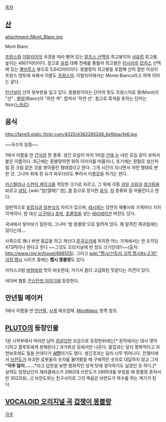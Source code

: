 [[목차]]
== [[산]] ==
attachment:/Mont_Blanc.jpg

Mont Blanc

[[프랑스]]와 [[이탈리아]]의 국경을 따라 뻗어 있는 [[알프스 산맥]]의 최고봉이자 [[서유럽]] 최고봉. 높이는 4807미터이다. 참고로 [[유럽]] 대륙 전체를 통틀어 최고봉은 [[러시아]]의 [[캅카스]] 산맥에 있는 [[옐브루스]] 봉으로 5,642미터이다. 몽블랑의 최고봉을 포함해 산의 절반 이상이 프랑스 영토에 속해서 이름도 [[프랑스어]]. 이탈리아에서는 Monte Bianco라고 하며 의미는 같다.

[[만년설]]이 산의 윗부분을 덮고 있다. 몽블랑이라는 단어의 뜻도 프랑스어로 몽(Mont)이 "산" , [[블랑]](Blanc)이 "하얀 색". 합쳐서 '하얀 산'. 참고로 흑색을 뜻하는 단어는 Noir([[느와르]]).

== 음식 ==
http://farm5.static.flickr.com/4025/4362285248_6efbbacfe6.jpg

~~국수의 일종~~

1에서 이름을 딴 [[간식]]의 한 종류. 생긴 모습이 마치 1처럼 [[산]]에 [[눈]] 내린 모습 같이 보여서 붙은 이름이다. 최근에는 몽블랑하면 위의 이미지를 떠올리나, 초기에는 정말로 설산처럼 흰 크림 같은 것을 쌓아올린 형태였다고 한다. 그게 시간이 지나면서 저런 형태로 변한 것. 그나마 위에 흰 슈가 파우더라도 뿌려서 이름값을 하기는 한다.

[[카스텔라]]나 [[스펀지 케이크]]를 적당한 크기로 자르고, 그 위에 각종 [[과일]] [[크림]]과 [[생크림]]을 바르고 [[설탕]], [wiki:"밤(열매)" 밤], [[꿀]] 등으로 장식한 [[음식]]. [[차]] 종류와 잘 어울린다고 한다.

일반적으로 [[유럽]]식과 [[일본]]식이 차이가 있으며, [[레시피]]는 당연히 제빵사와 가게마다 가지각색이다. 밤 대신 [[고구마]]나 [[호박]], [[초콜릿]]을 넣는 [[바리에이션]] 버전도 있다.

국내에서 찾아보기 힘든데, 그나마 '밤 몽블랑'으로 알려져 있다. 꽤 알려진 제과점에는 있다는데….

사족으로 꽤나 비싼 몸값을 하고 계신다.[[후쿠오카]]에 위치한 어느 가게에서는 한 조각당 473円이나 한다고 한다 ~~그것도 오리지널에 반 정도 크기인데!!~~(출처: http://www.rimi.kr/travel/688555). 그리고 [[wiki:"펩시/산토리 괴작 펩시#s-2.10" 괴작 펩시]] 시리즈 중에는 '''펩시 몽블랑'''도 있다.

아이스크림 [[바밤바]]와 맛이 비슷한데, 거기서 좀더 고급화된 맛같다는 의견이 있다.

네이버 웹툰 [[콘스탄쯔 이야기]]에 등장한다.
== 만년필 메이커 ==
1에서 이름을 딴 [[만년필]], [[시계]] 제조업체. [[Montblanc]] 항목 참조.

== [[PLUTO]]의 등장인물 ==

1권 시작부에서 머리만 남아 [[끔살]]당한 모습으로 등장한뒤에는[* 원작에서는 대사 몆마디하고 플루토에게 분해된다.] 과거회상 등에서만 나온다. 
몸집과는 달리 평화적이고 자연보호에도 힘을 쓴데다가 '''[[시인]]'''이기도 했다. 생긴것과는 달리 너무 뛰어나다.
전쟁터에서 [[브란도]]가 파괴한 로봇들의 숫자를 물어봤을 때 구체적인 숫자로 대답하지 않고 그저 '''"아주 많이......."'''라고 답한걸 보면 평화적인 성격 탓에 생각하기도 싫었던 듯 하다.[* 실력도 엄청났던지 헤라클레스가 2962대 브란도가 2895대를 부쉈을 때 몽블랑 혼자서만 3022대(...)]  브란도와는 친구사이로 그의 죽음은 브란도가 복수를 하는 계기가 된다.
== [[VOCALOID 오리지널 곡]] [[겁쟁이 몽블랑]] ==

[[각주]]
